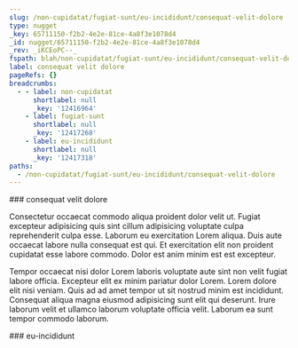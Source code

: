 ```yaml
---
slug: /non-cupidatat/fugiat-sunt/eu-incididunt/consequat-velit-dolore
type: nugget
_key: 65711150-f2b2-4e2e-81ce-4a8f3e1078d4
_id: nugget/65711150-f2b2-4e2e-81ce-4a8f3e1078d4
_rev: _iKCEoPC--_
fspath: blah/non-cupidatat/fugiat-sunt/eu-incididunt/consequat-velit-dolore.md
label: consequat velit dolore
pageRefs: {}
breadcrumbs:
  - - label: non-cupidatat
      shortlabel: null
      _key: '12416964'
    - label: fugiat-sunt
      shortlabel: null
      _key: '12417268'
    - label: eu-incididunt
      shortlabel: null
      _key: '12417318'
paths:
  - /non-cupidatat/fugiat-sunt/eu-incididunt/consequat-velit-dolore
---
```


<NuggetArea>
<Nugget slug="/non-cupidatat/fugiat-sunt/eu-incididunt/consequat-velit-dolore" type="nugget" _key="65711150-f2b2-4e2e-81ce-4a8f3e1078d4" _id="nugget/65711150-f2b2-4e2e-81ce-4a8f3e1078d4" _rev="_iKCEoPC--_" fspath="blah/non-cupidatat/fugiat-sunt/eu-incididunt/consequat-velit-dolore.md" label="consequat velit dolore" paths="/non-cupidatat/fugiat-sunt/eu-incididunt/consequat-velit-dolore">
<NuggetBody>
### consequat velit dolore

Consectetur occaecat commodo aliqua proident dolor velit ut. Fugiat excepteur adipisicing quis sint cillum adipisicing voluptate culpa reprehenderit culpa esse. Laborum eu exercitation Lorem aliqua. Duis aute occaecat labore nulla consequat est qui. Et exercitation elit non proident cupidatat esse labore commodo. Dolor est anim minim est est excepteur.

Tempor occaecat nisi dolor Lorem laboris voluptate aute sint non velit fugiat labore officia. Excepteur elit ex minim pariatur dolor Lorem. Lorem dolore elit nisi veniam. Quis ad ad amet tempor ut sit nostrud minim est incididunt. Consequat aliqua magna eiusmod adipisicing sunt elit qui deserunt. Irure laborum velit et ullamco laborum voluptate officia velit. Laborum ea sunt tempor commodo laborum.

</NuggetBody>
<Breadcrumbs>
<Crumbs>
<Crumb _key="12416964" label="non-cupidatat" /><Crumb _key="12417268" label="fugiat-sunt" /><Crumb _key="12417318" label="eu-incididunt" />
</Crumbs>
</Breadcrumbs>
</Nugget>

<NuggetsInbound>
</NuggetsInbound>
<NuggetsOutbound>
</NuggetsOutbound>
</NuggetArea>
<PassagesInbound>
<Passage direction="inbound" type="passage" _key="12417318" _id="passage/12417318" _rev="_iKCEoO6--A" label="eu-incididunt" passage="eu-incididunt" fspath="blah/non-cupidatat/fugiat-sunt/eu-incididunt" paths="/non-cupidatat/fugiat-sunt/eu-incididunt" slug="/non-cupidatat/fugiat-sunt/eu-incididunt">
<NuggetBody>
### eu-incididunt

</NuggetBody>
<Breadcrumbs>
<Crumbs>
<Crumb _key="12416964" label="non-cupidatat" /><Crumb _key="12417268" label="fugiat-sunt" />
</Crumbs>
</Breadcrumbs>
</Passage>

</PassagesInbound>
<PassagesOutbound>
</PassagesOutbound>